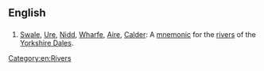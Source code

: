 ==English==

==={{acronym-old|en}}===
{{head|en}}

# [[Swale]], [[Ure]], [[Nidd]], [[Wharfe]], [[Aire]], [[Calder]]: A [[mnemonic]] for the [[rivers]] of the [[w:Yorkshire Dales|Yorkshire Dales]].

[[Category:en:Rivers]]